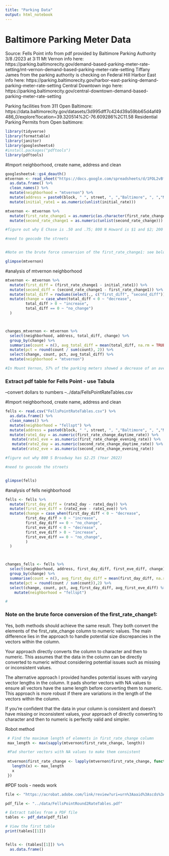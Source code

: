 ```yaml
---
title: "Parking Data"
output: html_notebook
---
```


# Baltimore Parking Meter Data
Source: 
Fells Point info from pdf provided by Baltimore Parking Authority 3/8 /2023 at 3:11
Mt Vernon info here: https://parking.baltimorecity.gov/demand-based-parking-meter-rate-setting/mt-vernon-demand-based-parking-meter-rate-setting 
Tiffany James from the parking authority is checking on Federal Hill
Harbor East info here: https://parking.baltimorecity.gov/harbor-east-parking-demand-parking-meter-rate-setting
Central Downtown ingo here: https://parking.baltimorecity.gov/central-downtown-demand-based-parking-meter-rate-setting

Parking facilities from 311 Open Baltimore: https://data.baltimorecity.gov/datasets/3d995dff7c424d39a59bb65d4af49486_0/explore?location=39.320514%2C-76.609286%2C11.58
Residential Parking Permits from Open baltimore: 

```r
library(tidyverse)
library(formattable)
library(janitor)
library(googlesheets4)
#install.packages("pdftools")
library(pdftools)

```

#Import neighborhood, create name, address and clean
```r
googlesheets4::gs4_deauth()
mtvernon <- read_sheet("https://docs.google.com/spreadsheets/d/1FOL2vBfA4ifBbbjjjQEVDCHklcI_OWvd3vghDiBqDWE/edit#gid=1640964516", "Mt Vernon") %>% 
  as.data.frame() %>% 
  clean_names() %>% 
  mutate(neighborhood = "mtvernon") %>% 
  mutate(address = paste0(block, " ", street, ", ","Baltimore", ", ","Md")) %>% 
  mutate(initial_rate1 = as.numeric(unlist(initial_rate))) 

mtvernon <- mtvernon %>% 
  mutate(first_rate_change1 = as.numeric(as.character(first_rate_change))) %>% 
  mutate(second_rate_change1 = as.numeric(unlist(second_rate_change)))

#figure out why E Chase is .50 and .75; 800 N Howard is $1 and $2; 200 W Centre is $1 and $2; W Preston is .75 and $2 - what a huge range!

#need to geocode the streets


#Note on the brute force conversion of the first_rate_change1: see below

glimpse(mtvernon)
```

#analysis of mtvernon neighborhood
```r
mtvernon <- mtvernon %>% 
  mutate(first_diff = (first_rate_change1 - initial_rate1)) %>% 
  mutate(second_diff = (second_rate_change1 - first_rate_change1)) %>% 
  mutate(total_diff = rowSums(select(., c("first_diff", "second_diff")), na.rm = TRUE)) %>% 
  mutate(change = case_when(total_diff < 0 ~ "decrease",
         total_diff > 0 ~ "increase",
         total_diff == 0 ~ "no_change")
  )



changes_mtvernon <- mtvernon %>%
  select(neighborhood, address, total_diff, change) %>% 
  group_by(change) %>% 
  summarise(count = n(), avg_total_diff = mean(total_diff, na.rm = TRUE)) %>% 
  mutate(pct = round(count / sum(count), 2)) %>% 
  select(change, count, pct, avg_total_diff) %>% 
  mutate(neighborhood = "mtvernon")

#In Mount Vernon, 57% of the parking meters showed a decrease of an average of 43 cents. Just 22% of meters showed an increase of an average of 36 cents.

```


### Extract pdf table for Fells Point - use Tabula
--convert dollars to numbers
--../data/FellsPointRateTables.csv




#Import neighborhood, create name, address and clean
```r
fells <- read.csv("FellsPointRateTables.csv") %>% 
  as.data.frame() %>% 
  clean_names() %>% 
  mutate(neighborhood = "fellspt") %>% 
  mutate(address = paste0(block, " ", street, ", ","Baltimore", ", ","Md")) %>% 
  mutate(rate1_day = as.numeric(first_rate_change_daytime_rate)) %>% 
   mutate(rate1_eve = as.numeric(first_rate_change_evening_rate)) %>% 
   mutate(rate2_day = as.numeric(second_rate_change_daytime_rate)) %>% 
   mutate(rate2_eve = as.numeric(second_rate_change_evening_rate))

#figure out why 800 S Broadway has $2.25 (Year 2022) 

#need to geocode the streets


glimpse(fells)
```


#analysis of fells neighborhood
```r
fells <- fells %>% 
  mutate(first_day_diff = (rate2_day - rate1_day)) %>% 
  mutate(first_eve_diff = (rate2_eve - rate1_eve)) %>% 
  mutate(change = case_when(first_day_diff < 0 ~ "decrease",
         first_day_diff > 0 ~ "increase",
         first_day_diff == 0 ~ "no_change",
         first_eve_diff < 0 ~ "decrease",
         first_eve_diff > 0 ~ "increase",
         first_eve_diff == 0 ~ "no_change",
         )
  )



changes_fells <- fells %>%
  select(neighborhood, address, first_day_diff, first_eve_diff, change) %>% 
  group_by(change) %>% 
  summarise(count = n(), avg_first_day_diff = mean(first_day_diff, na.rm = TRUE), avg_first_eve_diff = round(mean(first_eve_diff, na.rm = TRUE)),2) %>% 
  mutate(pct = round(count / sum(count)),2) %>% 
  select(change, count, pct, avg_first_day_diff, avg_first_eve_diff) %>% 
    mutate(neighborhood = "fellspt")

#

```


### Note on the brute force conversion of the first_rate_change1: 

Yes, both methods should achieve the same result. They both convert the elements of the first_rate_change column to numeric values. The main difference lies in the approach to handle potential size discrepancies in the vectors within the column.

Your approach directly converts the column to character and then to numeric. This assumes that the data in the column can be directly converted to numeric without considering potential issues such as missing or inconsistent values.

 The alternative approach I provided handles potential issues with varying vector lengths in the column. It pads shorter vectors with NA values to ensure all vectors have the same length before converting them to numeric. This approach is more robust if there are variations in the length of the vectors within the column.

 If you're confident that the data in your column is consistent and doesn't have missing or inconsistent values, your approach of directly converting to character and then to numeric is perfectly valid and simpler.

Robot method

```r
 # Find the maximum length of elements in first_rate_change column
 max_length <- max(sapply(mtvernon$first_rate_change, length))

 #Pad shorter vectors with NA values to make them consistent
 
 mtvernon$first_rate_change <- lapply(mtvernon$first_rate_change, function(x) {
   length(x) <- max_length
   x
 })
```



#PDF tools - needs work
```r

file <- "https://acrobat.adobe.com/link/review?uri=urn%3Aaaid%3Ascds%3AUS%3A56c6fe18-f0c3-3e9e-b7d4-80266b600288"

pdf_file <- "../data/FellsPointRound2RateTables.pdf"

# Extract tables from a PDF file
tables <- pdf_data(pdf_file)

# View the first table
print(tables[[1]])


fells <- (tables[[1]]) %>% 
  as.data.frame()


```